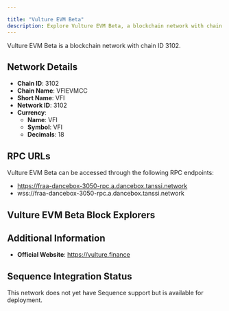 ```yaml
---

title: "Vulture EVM Beta"
description: Explore Vulture EVM Beta, a blockchain network with chain ID 3102. Learn about its native currency, VFI, and how to interact with the network.
---
```




Vulture EVM Beta is a blockchain network with chain ID 3102.

## Network Details

- **Chain ID**: 3102
- **Chain Name**: VFIEVMCC
- **Short Name**: VFI
- **Network ID**: 3102
- **Currency**: 
  - **Name**: VFI
  - **Symbol**: VFI
  - **Decimals**: 18

## RPC URLs

Vulture EVM Beta can be accessed through the following RPC endpoints:

- https://fraa-dancebox-3050-rpc.a.dancebox.tanssi.network
- wss://fraa-dancebox-3050-rpc.a.dancebox.tanssi.network

## Vulture EVM Beta Block Explorers



## Additional Information

- **Official Website**: https://vulture.finance

## Sequence Integration Status

This network does not yet have Sequence support but is available for deployment.
